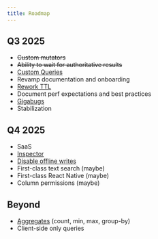 ```yaml
---
title: Roadmap
---
```


## Q3 2025

- ~~Custom mutators~~
- ~~Ability to wait for authoritative results~~
- [Custom Queries](https://bugs.rocicorp.dev/issue/3453)
- Revamp documentation and onboarding
- [Rework TTL](https://bugs.rocicorp.dev/issue/4017)
- Document perf expectations and best practices
- [Gigabugs](https://bugs.rocicorp.dev/issue/3158)
- Stabilization

## Q4 2025

- SaaS
- [Inspector](https://bugs.rocicorp.dev/issue/4018)
- [Disable offline writes](https://bugs.rocicorp.dev/issue/4019)
- First-class text search (maybe)
- First-class React Native (maybe)
- Column permissions (maybe)

## Beyond

- [Aggregates](https://bugs.rocicorp.dev/issue/3040) (count, min, max, group-by)
- Client-side only queries
